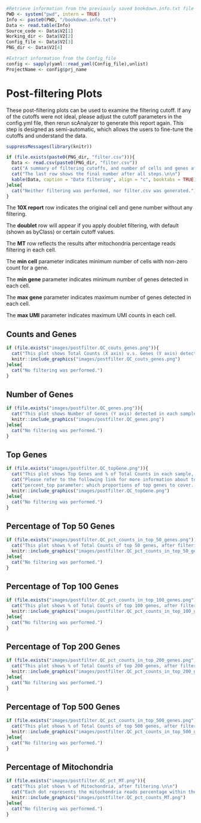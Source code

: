 ```r

#Retrieve information from the previously saved bookdown.info.txt file
PWD <- system("pwd", intern = TRUE)
Info <- paste0(PWD, "/bookdown.info.txt")
Data <- read.table(Info)
Source_code <- Data$V2[1]
Working_dir <- Data$V2[2]
Config_file <- Data$V2[3]
PNG_dir <- Data$V2[4]

#Extract information from the Config_file
config <- sapply(yaml::read_yaml(Config_file),unlist)
ProjectName <- config$prj_name
```

# Post-filtering Plots

These post-filtering plots can be used to examine the filtering cutoff. If any of the cutoffs were not ideal, please adjust the cutoff parameters in the config.yml file, then rerun scAnalyzer to generate this report again. This step is designed as semi-automatic, which allows the users to fine-tune the cutoffs and understand the data.

```r
suppressMessages(library(knitr))

if (file.exists(paste0(PNG_dir, "filter.csv"))){
  Data <- read.csv(paste0(PNG_dir, "filter.csv"))
  cat("A summary of filtering cutoffs, and number of cells and genes after each filtering step.\n\n")
  cat("The last row shows the final number after all steps.\n\n")
  kable(Data, caption = "Data filtering", align = "c", booktabs = TRUE)
}else{
  cat("Neither filtering was performed, nor filter.csv was generated.") 
}

```

The **10X report** row indicates the original cell and gene number without any filtering.

The **doublet** row will appear if you apply doublet filtering, with default (shown as byClass) or certain cutoff values.

The **MT** row reflects the results after mitochondria percentage reads filtering in each cell.

The **min cell** parameter indicates minimum number of cells with non-zero count for a gene.

The **min gene** parameter indicates minimum number of genes detected in each cell.

The **max gene** parameter indicates maximum number of genes detected in each cell.

The **max UMI** parameter indicates maximum UMI counts in each cell.

## Counts and Genes

```r
if (file.exists("images/postfilter.QC_couts_genes.png")){
  cat("This plot shows Total Counts (X axis) v.s. Genes (Y axis) detected in each sample, after filtering.\n\n")
  knitr::include_graphics("images/postfilter.QC_couts_genes.png")
}else{
  cat("No filtering was performed.")
}
```

## Number of Genes

```r
if (file.exists("images/postfilter.QC_genes.png")){
  cat("This plot shows Number of Genes (Y axis) detected in each sample, after filtering.\n\n")
  knitr::include_graphics("images/postfilter.QC_genes.png")
}else{
  cat("No filtering was performed.")
}
```

## Top Genes

```r
if (file.exists("images/postfilter.QC_topGene.png")){
  cat("This plot shows Top Genes and % of Total Counts in each sample, after filtering.\n\n")
  cat("Please refer to the following link for more information about top genes: https://scanpy.readthedocs.io/en/latest/generated/scanpy.pp.calculate_qc_metrics.html.\n\n")
  cat("percent_top parameter: which proportions of top genes to cover. If empty or None don’t calculate. Values are considered 1-indexed, percent_top=[50] finds cumulative proportion to the 50th most expressed gene.\n\n")
  knitr::include_graphics("images/postfilter.QC_topGene.png")
}else{
  cat("No filtering was performed.")
}
```

## Percentage of Top 50 Genes

```r
if (file.exists("images/postfilter.QC_pct_counts_in_top_50_genes.png")){
  cat("This plot shows % of Total Counts of top 50 genes, after filtering.\n\n")
  knitr::include_graphics("images/postfilter.QC_pct_counts_in_top_50_genes.png")
}else{
  cat("No filtering was performed.")
}
```

## Percentage of Top 100 Genes

```r
if (file.exists("images/postfilter.QC_pct_counts_in_top_100_genes.png")){
  cat("This plot shows % of Total Counts of top 100 genes, after filtering.\n\n")
  knitr::include_graphics("images/postfilter.QC_pct_counts_in_top_100_genes.png")
}else{
  cat("No filtering was performed.")
}
```

## Percentage of Top 200 Genes

```r
if (file.exists("images/postfilter.QC_pct_counts_in_top_200_genes.png")){
  cat("This plot shows % of Total Counts of top 200 genes, after filtering.\n\n")
  knitr::include_graphics("images/postfilter.QC_pct_counts_in_top_200_genes.png")
}else{
  cat("No filtering was performed.")
}
```

## Percentage of Top 500 Genes

```r
if (file.exists("images/postfilter.QC_pct_counts_in_top_500_genes.png")){
  cat("This plot shows % of Total Counts of top 500 genes, after filtering.\n\n")
  knitr::include_graphics("images/postfilter.QC_pct_counts_in_top_500_genes.png")
}else{
  cat("No filtering was performed.")
}
```

## Percentage of Mitochondria

```r
if (file.exists("images/postfilter.QC_pct_MT.png")){
  cat("This plot shows % of Mitochondria, after filtering.\n\n")
  cat("Each dot represents the mitochondria reads percentage within the total reads of that cell.\n\n")
  knitr::include_graphics("images/postfilter.QC_pct_counts_MT.png")
}else{
  cat("No filtering was performed.")
}
```
